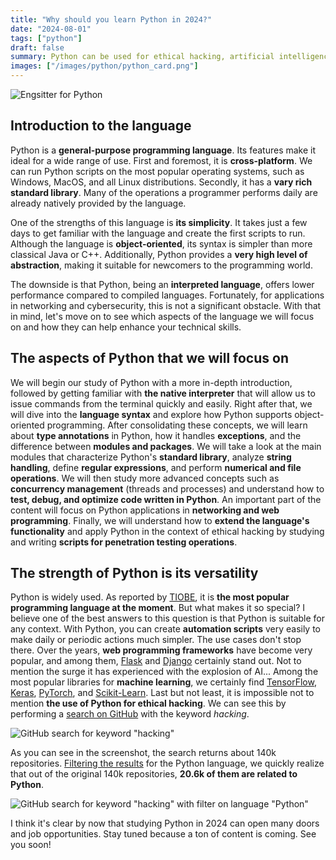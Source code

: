 ```yaml
---
title: "Why should you learn Python in 2024?"
date: "2024-08-01"
tags: ["python"]
draft: false
summary: Python can be used for ethical hacking, artificial intelligence, automation, web development and much more. Let's find out why it has become so popular.
images: ["/images/python/python_card.png"]
---
```


![Engsitter for Python](/images/python/python_card.png)

## Introduction to the language

Python is a **general-purpose programming language**. Its features make it ideal for a wide range of use. First and
foremost, it is **cross-platform**. We can run Python scripts on the most popular operating systems, such as Windows,
MacOS, and all Linux distributions. Secondly, it has a **vary rich standard library**. Many of the operations a
programmer performs daily are already natively provided by the language.

One of the strengths of this language is **its simplicity**. It takes just a few days to get familiar with the
language and create the first scripts to run. Although the language is **object-oriented**, its syntax is simpler
than more classical Java or C++. Additionally, Python provides a **very high level of abstraction**, making it
suitable for newcomers to the programming world.

The downside is that Python, being an **interpreted language**, offers lower performance compared to compiled
languages. Fortunately, for applications in networking and cybersecurity, this is not a significant obstacle. With
that in mind, let's move on to see which aspects of the language we will focus on and how they can help enhance
your technical skills.

## The aspects of Python that we will focus on

We will begin our study of Python with a more in-depth introduction, followed by getting familiar with
**the native interpreter** that will allow us to issue commands from the terminal quickly and easily. Right after
that, we will dive into the **language syntax** and explore how Python supports object-oriented programming. After
consolidating these concepts, we will learn about **type annotations** in Python, how it handles **exceptions**,
and the difference between **modules and packages**. We will take a look at the main modules that characterize
Python's **standard library**, analyze **string handling**, define **regular expressions**, and perform **numerical
and file operations**. We will then study more advanced concepts such as **concurrency management** (threads and
processes) and understand how to **test, debug, and optimize code written in Python**. An important part of the
content will focus on Python applications in **networking and web programming**. Finally, we will understand how
to **extend the language's functionality** and apply Python in the context of ethical hacking by studying and
writing **scripts for penetration testing operations**.

## The strength of Python is its versatility

Python is widely used. As reported by [TIOBE][], it is **the most popular programming language at the moment**.
But what makes it so special? I believe one of the best answers to this question is that Python is suitable for
any context. With Python, you can create **automation scripts** very easily to make daily or periodic actions
much simpler. The use cases don't stop there. Over the years, **web programming frameworks** have become very
popular, and among them, [Flask][] and [Django][] certainly stand out. Not to mention the surge it has experienced
with the explosion of AI... Among the most popular libraries for **machine learning**, we certainly find
[TensorFlow][], [Keras][], [PyTorch][], and [Scikit-Learn][]. Last but not least, it is impossible not to mention
**the use of Python for ethical hacking**. We can see this by performing a [search on GitHub][GH_H] with the
keyword _hacking_.

![GitHub search for keyword "hacking"](/images/python/why-should-you-learn-python-in-2024/Github-search-hacking.png)

As you can see in the screenshot, the search returns about 140k repositories. [Filtering the results][GH_H_P]
for the Python language, we quickly realize that out of the original 140k repositories, **20.6k of them are related
to Python**.

![GitHub search for keyword "hacking" with filter on language "Python"](/images/python/why-should-you-learn-python-in-2024/Github-search-hacking-python.png)

I think it's clear by now that studying Python in 2024 can open many doors and job opportunities. Stay tuned
because a ton of content is coming. See you soon!

[Django]: https://www.djangoproject.com/
[Flask]: https://flask.palletsprojects.com/en/3.0.x/
[GH_H]: https://github.com/search?q=hacking&type=repositories
[GH_H_P]: https://github.com/search?q=hacking+language%3APython&type=repositories&l=Python
[Keras]: https://keras.io/
[PyTorch]: https://pytorch.org/
[Scikit-Learn]: https://scikit-learn.org/stable/
[TensorFlow]: https://www.tensorflow.org/
[TIOBE]: https://www.tiobe.com/tiobe-index/
